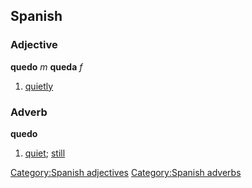 == Spanish == 
=== Adjective === 
'''quedo''' ''m'' '''queda''' ''f'' 
# [[quietly]] 
[[Category:Spanish adjectives]]

=== Adverb === 
'''quedo'''
# [[quiet]]; [[still]]
[[Category:Spanish adverbs]]
